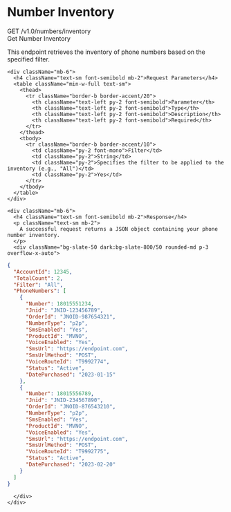# Number Inventory

<div className="mt-4 border border-accent/20 rounded-md overflow-hidden">
  <div className="bg-accent/5 px-4 py-2 border-b border-accent/20 flex justify-between items-center">
    <div className="flex items-center gap-2">
      <span className="bg-green-500 text-white px-2 py-0.5 rounded-md text-xs font-semibold">GET</span>
      <span className="font-mono text-sm">/v1.0/numbers/inventory</span>
    </div>
    <span className="text-xs font-medium text-slate-500">Get Number Inventory</span>
  </div>
  
  <div className="p-4">
    <p className="text-sm mb-4">
      This endpoint retrieves the inventory of phone numbers based on the specified filter.
    </p>
    
    <div className="mb-6">
      <h4 className="text-sm font-semibold mb-2">Request Parameters</h4>
      <table className="min-w-full text-sm">
        <thead>
          <tr className="border-b border-accent/20">
            <th className="text-left py-2 font-semibold">Parameter</th>
            <th className="text-left py-2 font-semibold">Type</th>
            <th className="text-left py-2 font-semibold">Description</th>
            <th className="text-left py-2 font-semibold">Required</th>
          </tr>
        </thead>
        <tbody>
          <tr className="border-b border-accent/10">
            <td className="py-2 font-mono">Filter</td>
            <td className="py-2">String</td>
            <td className="py-2">Specifies the filter to be applied to the inventory (e.g., "All")</td>
            <td className="py-2">Yes</td>
          </tr>
        </tbody>
      </table>
    </div>
    
    <div className="mb-6">
      <h4 className="text-sm font-semibold mb-2">Response</h4>
      <p className="text-sm mb-2">
        A successful request returns a JSON object containing your phone number inventory.
      </p>
      <div className="bg-slate-50 dark:bg-slate-800/50 rounded-md p-3 overflow-x-auto">
```json
{
  "AccountId": 12345,
  "TotalCount": 2,
  "Filter": "All",
  "PhoneNumbers": [
    {
      "Number": 18015551234,
      "Jnid": "JNID-123456789",
      "OrderId": "JNOID-987654321",
      "NumberType": "p2p",
      "SmsEnabled": "Yes",
      "ProductId": "MVNO",
      "VoiceEnabled": "Yes",
      "SmsUrl": "https://endpoint.com",
      "SmsUrlMethod": "POST",
      "VoiceRouteId": "T9992774",
      "Status": "Active",
      "DatePurchased": "2023-01-15"
    },
    {
      "Number": 18015556789,
      "Jnid": "JNID-234567890",
      "OrderId": "JNOID-876543210",
      "NumberType": "p2p",
      "SmsEnabled": "Yes",
      "ProductId": "MVNO",
      "VoiceEnabled": "Yes",
      "SmsUrl": "https://endpoint.com",
      "SmsUrlMethod": "POST",
      "VoiceRouteId": "T9992775",
      "Status": "Active",
      "DatePurchased": "2023-02-20"
    }
  ]
}
```
      </div>
    </div>
  </div>
</div> 